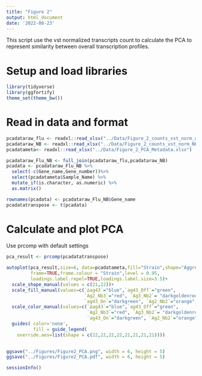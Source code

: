 ```yaml
---
title: "Figure 2"
output: html_document
date: '2022-08-23'
---
```


This script use the vst normalized transcripts count to calculate the PCA to represent similarity between overall transcription profiles.

# Setup and load libraries
```r
library(tidyverse)
library(ggfortify)
theme_set(theme_bw())
```

# Read in data and format
```r
pcadataraw_flu <- readxl::read_xlsx("../Data/Figure_2_counts_vst_norm_ag43.xlsx")
pcadataraw_NB <- readxl::read_xlsx("../Data/Figure_2_counts_vst_norm_NB.xlsx")
pcadatameta<- readxl::read_xlsx("../Data/Figure_2_PCA_Metadata.xlsx")
```


```r
pcadataraw_Flu_NB <- full_join(pcadataraw_flu,pcadataraw_NB)
pcadata <- pcadataraw_Flu_NB %>% 
  select(-c(Gene_name,Gene_number))%>%
  select(pcadatameta$Sample_Name) %>%
  mutate_if(is.character, as.numeric) %>% 
  as.matrix() 

rownames(pcadata) <- pcadataraw_Flu_NB$Gene_name
pcadatatranspose <- t(pcadata) 

```
# Calculate and plot PCA
Use prcomp with default settings
```r
pca_result <- prcomp(pcadatatranspose)
```


```r
autoplot(pca_result,size=6, data=pcadatameta,fill="Strain",shape="Aggregation",
         frame=TRUE,frame.colour = "Strain",level = 0.95,
         loadings.label.repel=TRUE,loadings.label.size=3.5)+
  scale_shape_manual(values = c(21,22))+
  scale_fill_manual(values=c(`∆ag43`="blue",`ag43_Off`="green",
                             `Ag2_Nb3`="red", `Ag3_Nb2`= "darkgoldenrod", PcLag43="dodgerblue", 
                             `ag43_On`="darkgreen", `Ag2_Nb2`="orange",`Ag3_Nb3`="darkred"))+
  scale_color_manual(values=c(`∆ag43`="blue",`ag43_Off`="green",
                              `Ag2_Nb3`="red", `Ag3_Nb2`= "darkgoldenrod", PcLag43="dodgerblue", 
                              `ag43_On`="darkgreen", `Ag2_Nb2`="orange",`Ag3_Nb3`="darkred"))+
  guides( color='none',
          fill = guide_legend(
    override.aes=list(shape = c(22,22,22,22,21,21,21,21))))

  
ggsave("../Figures/Figure2_PCA.png", width = 6, height = 5)
ggsave("../Figures/Figure2_PCA.pdf", width = 6, height = 5)

```


```r
sessionInfo()
```

